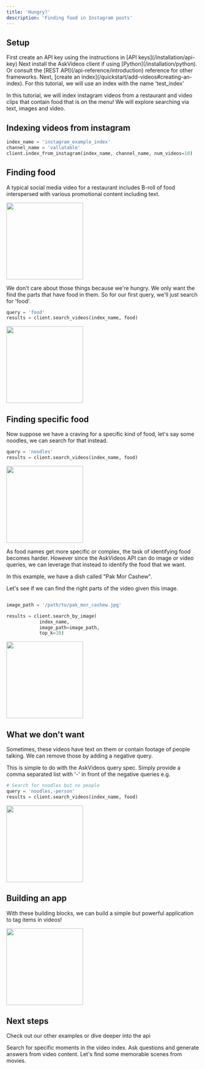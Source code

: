```yaml
---
title: 'Hungry?'
description: 'Finding food in Instagram posts'
---
```


## Setup

<Steps>
  <Step title="Create an API key">
    First create an API key using the instructions in [API keys](/installation/api-key)
  </Step>
  <Step title="Install the client">
    Next install the AskVideos client if using [Python](/installation/python). Or consult the [REST API](/api-reference/introduction) reference for other frameworks.
  </Step>
  <Step title="Create an index">
    Next, [create an index](/quickstart/add-videos#creating-an-index). For this tutorial, we will use an index with the name 'test_index'
  </Step>
</Steps>

In this tutorial, we will index instagram videos from a restaurant and video clips that contain food that is on the menu! We will explore searching via text, images and video. 

## Indexing videos from instagram
```python
index_name = 'instagram_example_index'
channel_name = 'vallatable'
client.index_from_instagram(index_name, channel_name, num_videos=10)
```

## Finding food
A typical social media video for a restaurant includes B-roll of food interspersed with various promotional content including text.

<img height="200" src="/examples/images/reg_video.gif" />

We don't care about those things because we're hungry. We only want the find the parts that have food in them. So for our first query, we'll just search for 'food'.

```python
query = 'food'
results = client.search_videos(index_name, food)
```
<img height="200" src="/examples/images/food.gif" />


## Finding specific food
Now suppose we have a craving for a specific kind of food, let's say some noodles, we can search for that instead.
```python
query = 'noodles'
results = client.search_videos(index_name, food)
```
<img height="200" src="/examples/images/noodles.gif" />

As food names get more specific or complex, the task of identifying food becomes harder. However since the AskVideos API can do image or video queries, we can leverage that instead to identify the food that we want.

In this example, we have a dish called "Pak Mor Cashew". 

Let's see if we can find the right parts of the video given this image.

```python

image_path = '/path/to/pak_mor_cashew.jpg'

results = client.search_by_image(
            index_name,
            image_path=image_path,
            top_k=10)

```

<img height="200" src="/examples/images/pak_mor_result.gif" />

## What we don't want
Sometimes, these videos have text on them or contain footage of people talking. We can remove those by adding a negative query.

This is simple to do with the AskVideos query spec. Simply provide a comma separated list with '-' in front of the negative queries e.g.

```python
# Search for noodles but no people
query = 'noodles,-person'
results = client.search_videos(index_name, food)
```

<img height="200" src="/examples/images/noodles_no_person.gif" />

## Building an app
With these building blocks, we can build a simple but powerful application to tag items in videos!


<img height="200" src="/examples/images/app.gif" />

## Next steps

Check out our other examples or dive deeper into the api

<CardGroup>

<Card title="Search for moments" icon="searchengin" href="/quickstart/search">
  Search for specific moments in the video index.
</Card>
<Card
  title="Generate answers"
  icon="question"
  href="/quickstart/answer"
>
  Ask questions and generate answers from video content.
</Card>
<Card
    title="Find scenes in movies"
    icon="film"
    href="/examples/movie"
  >
    Let's find some memorable scenes from movies.
  </Card>

</CardGroup>
